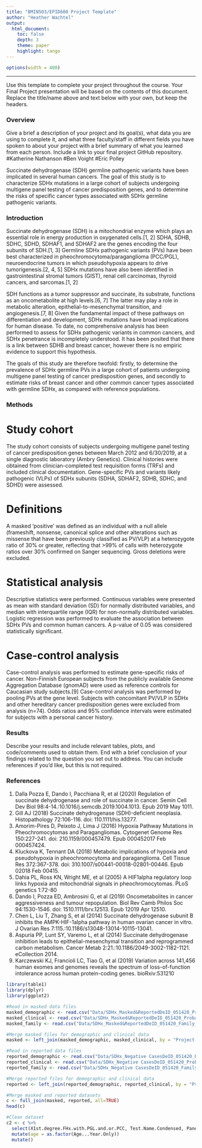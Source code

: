 ---
title: "BMIN503/EPID600 Project Template"
author: "Heather Wachtel"
output: 
  html_document:
    toc: false 
    depth: 3 
    theme: paper 
    highlight: tango
---
```{r set-options, echo=FALSE, cache=FALSE}
options(width = 400)
```  
***
Use this template to complete your project throughout the course. Your Final Project presentation will be based on the contents of this document. Replace the title/name above and text below with your own, but keep the headers.

### Overview
Give a brief a description of your project and its goal(s), what data you are using to complete it, and what three faculty/staff in different fields you have spoken to about your project with a brief summary of what you learned from each person. Include a link to your final project GitHub repository.
#Katherine Nathanson
#Ben Voight
#Eric Polley


Succinate dehydrogenase (SDH) germline pathogenic variants have been implicated in several human cancers.  The goal of this study is to characterize SDHx mutations in a large cohort of subjects undergoing multigene panel testing of cancer predisposition genes, and to determine the risks of specific cancer types associated with SDHx germline pathogenic variants.

### Introduction 

Succinate dehydrogenase (SDH) is a mitochondrial enzyme which plays an essential role in energy production in oxygenated cells.[1, 2] SDHA, SDHB, SDHC, SDHD, SDHAF1, and SDHAF2 are the genes encoding the four subunits of SDH.[1, 3] Germline SDHx pathogenic variants (PVs) have been best characterized in pheochromocytoma/paraganglioma (PCC/PGL), neuroendocrine tumors in which pseudohypoxia appears to drive tumorigenesis.[2, 4, 5] SDHx mutations have also been identified in gastrointestinal stromal tumors (GIST), renal cell carcinomas, thyroid cancers, and sarcomas.[1, 2]  

SDH functions as a tumor suppressor and succinate, its substrate, functions as an oncometabolite at high levels.[6, 7] The latter may play a role in metabolic alteration, epithelial-to-mesenchymal transition, and angiogenesis.[7, 8]  Given the fundamental impact of these pathways on differentiation and development, SDHx mutations have broad implications for human disease.  To date, no comprehensive analysis has been performed to assess for SDHx pathogenic variants in common cancers, and SDHx penetrance is incompletely understood. It has been posited that there is a link between SDHB and breast cancer, however there is no empiric evidence to support this hypothesis. 

The goals of this study are therefore twofold: firstly, to determine the prevalence of SDHx germline PVs in a large cohort of patients undergoing multigene panel testing of cancer predisposition genes, and secondly to estimate risks of breast cancer and other common cancer types associated with germline SDHx, as compared with reference populations.

### Methods

# Study cohort
The study cohort consists of subjects undergoing multigene panel testing of cancer predisposition genes between March 2012 and 6/30/2019, at a single diagnostic laboratory (Ambry Genetics). Clinical histories were obtained from clinician-completed test requisition forms (TRFs) and included clinical documentation.  Gene-specific PVs and variants likely pathogenic (VLPs) of SDHx subunits (SDHA, SDHAF2, SDHB, SDHC, and SDHD) were assessed.  

# Definitions
A masked ‘positive’ was defined as an individual with a null allele (frameshift, nonsense, canonical splice and other alterations such as missense that have been previously classified as PV/VLP) at a heterozygote ratio of 30% or greater, reflecting that >99% of calls with heterozygote ratios over 30% confirmed on Sanger sequencing.  Gross deletions were excluded.

# Statistical analysis
Descriptive statistics were performed.  Continuous variables were presented as mean with standard deviation (SD) for normally distributed variables, and median with interquartile range (IQR) for non-normally distributed variables.  Logistic regression was performed to evaluate the association between SDHx PVs and common human cancers.  A p-value of 0.05 was considered statistically significant. 

# Case-control analysis
Case-control analysis was performed to estimate gene-specific risks of cancer.  Non-Finnish European subjects from the publicly available Genome Aggregation Database (gnomAD) were used as reference controls for Caucasian study subjects.[9] Case-control analysis was performed by pooling PVs at the gene level. Subjects with concomitant PV/VLP in SDHx and other hereditary cancer predisposition genes were excluded from analysis (n=74). Odds ratios and 95% confidence intervals were estimated for subjects with a personal cancer history. 

### Results
Describe your results and include relevant tables, plots, and code/comments used to obtain them. End with a brief conclusion of your findings related to the question you set out to address. You can include references if you'd like, but this is not required.

### References

1.	Dalla Pozza E, Dando I, Pacchiana R, et al (2020) Regulation of succinate dehydrogenase and role of succinate in cancer. Semin Cell Dev Biol 98:4-14.:10.1016/j.semcdb.2019.1004.1013. Epub 2019 May 1011.
2.	Gill AJ (2018) Succinate dehydrogenase (SDH)-deficient neoplasia. Histopathology 72:106-116. doi: 110.1111/his.13277.
3.	Amorim-Pires D, Peixoto J, Lima J (2016) Hypoxia Pathway Mutations in Pheochromocytomas and Paragangliomas. Cytogenet Genome Res 150:227-241. doi: 210.1159/000457479. Epub 000452017 Feb 000457424.
4.	Kluckova K, Tennant DA (2018) Metabolic implications of hypoxia and pseudohypoxia in pheochromocytoma and paraganglioma. Cell Tissue Res 372:367-378. doi: 310.1007/s00441-00018-02801-00446. Epub 02018 Feb 00415.
5.	Dahia PL, Ross KN, Wright ME, et al (2005) A HIF1alpha regulatory loop links hypoxia and mitochondrial signals in pheochromocytomas. PLoS genetics 1:72-80
6.	Dando I, Pozza ED, Ambrosini G, et al (2019) Oncometabolites in cancer aggressiveness and tumour repopulation. Biol Rev Camb Philos Soc 94:1530-1546. doi: 1510.1111/brv.12513. Epub 12019 Apr 12510.
7.	Chen L, Liu T, Zhang S, et al (2014) Succinate dehydrogenase subunit B inhibits the AMPK-HIF-1alpha pathway in human ovarian cancer in vitro. J Ovarian Res 7:115.:10.1186/s13048-13014-10115-13041.
8.	Aspuria PP, Lunt SY, Varemo L, et al (2014) Succinate dehydrogenase inhibition leads to epithelial-mesenchymal transition and reprogrammed carbon metabolism. Cancer Metab 2:21.:10.1186/2049-3002-1182-1121. eCollection 2014.
9.	Karczewski KJ, Francioli LC, Tiao G, et al (2019) Variation across 141,456 human exomes and genomes reveals the spectrum of loss-of-function intolerance across human protein-coding genes. bioRxiv:531210

```{r, eval = TRUE}
library(table1)
library(dplyr)
library(ggplot2)
```

```{r, eval = TRUE}
#Read in masked data files
masked_demographic <- read.csv("Data/SDHx_Masked&ReportedDeID_051420_Proband_Demographic.csv", header = TRUE)
masked_clinical <- read.csv("Data/SDHx_Masked&ReportedDeID_051420_Proband_Clinical.csv", header = TRUE)
masked_family <- read.csv("Data/SDHx_Masked&ReportedDeID_051420_Family_Clinical.csv", header = TRUE)

#Merge masked files for demographic and clinical data
masked <- left_join(masked_demographic, masked_clinical, by = "Project.ID")

#Read in reported data files
reported_demographic <- read.csv("Data/SDHx_Negative CasesDeID_051420_Proband_Demographic.csv", header = TRUE)
reported_clinical <- read.csv("Data/SDHx_Negative CasesDeID_051420_Proband_Clinical.csv", header = TRUE)
reported_family <- read.csv("Data/SDHx_Negative CasesDeID_051420_Family_Clinical.csv", header = TRUE)

#Merge reported files for demographic and clinical data
reported <- left_join(reported_demographic, reported_clinical, by = "Project.ID")

#Merge masked and reported datasets
c <- full_join(masked, reported, all=TRUE)
head(c)

#Clean dataset
c2 <- c %>%
  select(X1st.degree.FHx.with.PGL.and.or.PCC, Test.Name.Condensed, Panel.Version, Genes.Tested, Ethnicity.Condensed,  Gender, Overall.Classification, SDHA, SDHB, SDHC, SDHD, SDHAF2, SDHx.Zygosity, SDHx.Classification, SDHx.Gene, SDHx.C_variant.1, SDHx.P_variant.1, Zygosity, Classification, Gene, C_variant.1, P_variant.1, Classification.2, Gene.2, Classification.3, Gene.3, Classification.4, Gene.4, Classification.5, Gene.5, Cohort.x, Cohort.y, Cancer.Category1, Cancer.Site1, Cancer.Category2, Cancer.Site2, Cancer.Category3, Cancer.Site3, Cancer.Category4, Cancer.Site4, Cancer.Category5, Cancer.Site5, Cancer.Category6, Cancer.Site6, More_than_1_result, Details_more_than_1_result, Multiple.mutations.same.gene., Multiple_VUS_same_gene )
  mutate(age = as.factor(Age...Year.Only)) 
  mutate()

```
